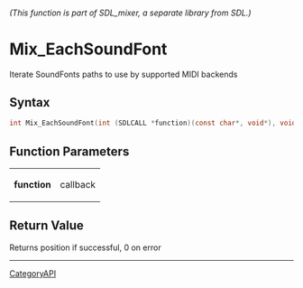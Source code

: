 ====== (This function is part of SDL_mixer, a separate library from SDL.) ======
= Mix_EachSoundFont =

Iterate SoundFonts paths to use by supported MIDI backends 

== Syntax ==

<syntaxhighlight lang='c'>
int Mix_EachSoundFont(int (SDLCALL *function)(const char*, void*), void *data);
</syntaxhighlight>

== Function Parameters ==

{|
|'''function'''
|callback
|}

== Return Value ==

Returns position if successful, 0 on error

----
[[CategoryAPI]]


